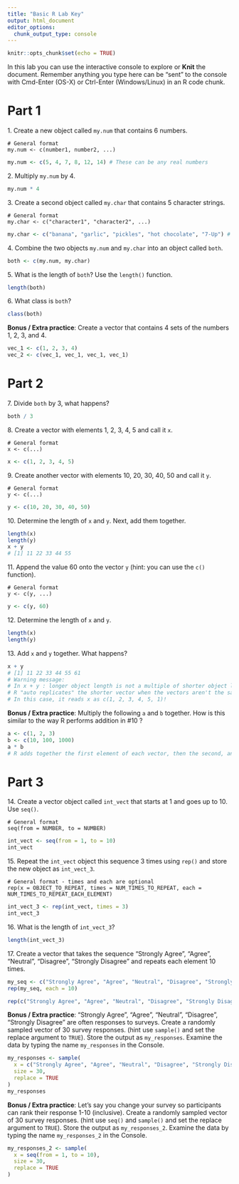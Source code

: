```yaml
---
title: "Basic R Lab Key"
output: html_document
editor_options: 
  chunk_output_type: console
---
```


```r
knitr::opts_chunk$set(echo = TRUE)
```


In this lab you can use the interactive console to explore or **Knit** the document. 
Remember anything you type here can be "sent" to the console with Cmd-Enter (OS-X) or Ctrl-Enter (Windows/Linux) in an R code chunk.


# Part 1

1\. Create a new object called `my.num` that contains 6 numbers.

```
# General format
my.num <- c(number1, number2, ...)
```

```r
my.num <- c(5, 4, 7, 8, 12, 14) # These can be any real numbers
```


2\. Multiply `my.num` by 4.

```r
my.num * 4
```


3\. Create a second object called `my.char` that contains 5 character strings.

```
# General format
my.char <- c("character1", "character2", ...)
```

```r
my.char <- c("banana", "garlic", "pickles", "hot chocolate", "7-Up") # Again,these can be anything
```


4\. Combine the two objects `my.num` and `my.char` into an object called `both`.

```r
both <- c(my.num, my.char)
```


5\. What is the length of `both`? Use the `length()` function.

```r
length(both)
```


6\. What class is `both`?

```r
class(both)
```


**Bonus / Extra practice**: Create a vector that contains 4 sets of the numbers 1, 2, 3, and 4.

```r
vec_1 <- c(1, 2, 3, 4)
vec_2 <- c(vec_1, vec_1, vec_1, vec_1)
```


# Part 2

7\. Divide `both` by 3, what happens?

```r
both / 3
```


8\. Create a vector with elements 1, 2, 3, 4, 5 and call it `x`.

```
# General format
x <- c(...)
```
 
```r
x <- c(1, 2, 3, 4, 5)
```


9\. Create another vector with elements 10, 20, 30, 40, 50 and call it `y`.

```
# General format
y <- c(...)
```

```r
y <- c(10, 20, 30, 40, 50)
```


10\. Determine the length of `x` and `y`. Next, add them together.

```r
length(x)
length(y)
x + y
# [1] 11 22 33 44 55
```


11\. Append the value 60 onto the vector `y` (hint: you can use the `c()` function).

```
# General format
y <- c(y, ...)
```

```r
y <- c(y, 60)
```


12\. Determine the length of `x` and `y`.

```r
length(x)
length(y)
```


13\. Add `x` and `y` together. What happens?

```r
x + y
# [1] 11 22 33 44 55 61
# Warning message:
# In x + y : longer object length is not a multiple of shorter object length
# R "auto replicates" the shorter vector when the vectors aren't the same length - this is not what we want!
# In this case, it reads x as c(1, 2, 3, 4, 5, 1)!
```


**Bonus / Extra practice**: Multiply the following `a` and `b` together. How is this similar to the way R performs addition in #10 ?

```r
a <- c(1, 2, 3)
b <- c(10, 100, 1000)
a * b
# R adds together the first element of each vector, then the second, and so on. This order also applies when multiplying!
```


# Part 3

14\. Create a vector object called `int_vect` that starts at 1 and goes up to 10. Use `seq()`.

```
# General format
seq(from = NUMBER, to = NUMBER)
```

```r
int_vect <- seq(from = 1, to = 10)
int_vect
```


15\. Repeat the `int_vect` object this sequence 3 times using `rep()` and store the new object as `int_vect_3`.

```
# General format - times and each are optional
rep(x = OBJECT_TO_REPEAT, times = NUM_TIMES_TO_REPEAT, each = NUM_TIMES_TO_REPEAT_EACH_ELEMENT)
```

```r
int_vect_3 <- rep(int_vect, times = 3)
int_vect_3
```


16\. What is the length of `int_vect_3`?

```r
length(int_vect_3)
```


17\. Create a vector that takes the sequence "Strongly Agree", "Agree", "Neutral", "Disagree", "Strongly Disagree" and repeats each element 10 times.

```r
my_seq <- c("Strongly Agree", "Agree", "Neutral", "Disagree", "Strongly Disagree")
rep(my_seq, each = 10)

rep(c("Strongly Agree", "Agree", "Neutral", "Disagree", "Strongly Disagree"), each = 10)
```


**Bonus / Extra practice**: "Strongly Agree", "Agree", "Neutral", "Disagree", "Strongly Disagree" are often responses to surveys. Create a randomly sampled vector of 30 survey responses. (hint use `sample()` and set the replace argument to `TRUE`). Store the output as `my_responses`. Examine the data by typing the name `my_responses` in the Console.

```r
my_responses <- sample(
  x = c("Strongly Agree", "Agree", "Neutral", "Disagree", "Strongly Disagree"),
  size = 30,
  replace = TRUE
)
my_responses
```


**Bonus / Extra practice**: Let's say you change your survey so participants can rank their response 1-10 (inclusive). Create a randomly sampled vector of 30 survey responses. (hint use `seq()` and `sample()` and set the replace argument to `TRUE`). Store the output as `my_responses_2`. Examine the data by typing the name `my_responses_2` in the Console.

```r
my_responses_2 <- sample(
  x = seq(from = 1, to = 10),
  size = 30,
  replace = TRUE
)
```
